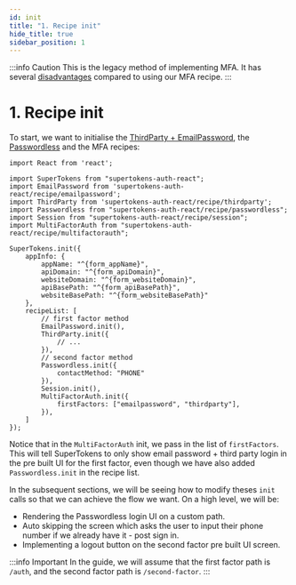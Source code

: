 ```yaml
---
id: init
title: "1. Recipe init"
hide_title: true
sidebar_position: 1
---
```



:::info Caution
This is the legacy method of implementing MFA. It has several [disadvantages](../legacy-vs-new) compared to using our MFA recipe.
:::

# 1. Recipe init

To start, we want to initialise the [ThirdParty + EmailPassword](https://supertokens.com/docs/thirdpartyemailpassword/quick-setup/frontend), the [Passwordless](https://supertokens.com/docs/passwordless/quick-setup/frontend) and the MFA recipes:

<AppInfoForm />

```tsx
import React from 'react';

import SuperTokens from "supertokens-auth-react";
import EmailPassword from 'supertokens-auth-react/recipe/emailpassword';
import ThirdParty from 'supertokens-auth-react/recipe/thirdparty';
import Passwordless from "supertokens-auth-react/recipe/passwordless";
import Session from "supertokens-auth-react/recipe/session";
import MultiFactorAuth from "supertokens-auth-react/recipe/multifactorauth";

SuperTokens.init({
    appInfo: {
        appName: "^{form_appName}",
        apiDomain: "^{form_apiDomain}",
        websiteDomain: "^{form_websiteDomain}",
        apiBasePath: "^{form_apiBasePath}",
        websiteBasePath: "^{form_websiteBasePath}"
    },
    recipeList: [
        // first factor method
        EmailPassword.init(),
        ThirdParty.init({
            // ...
        }),
        // second factor method
        Passwordless.init({
            contactMethod: "PHONE"
        }),
        Session.init(),
        MultiFactorAuth.init({
            firstFactors: ["emailpassword", "thirdparty"],
        }),
    ]
});
```

Notice that in the `MultiFactorAuth` init, we pass in the list of `firstFactors`. This will tell SuperTokens to only show email password + third party login in the pre built UI for the first factor, even though we have also added `Passwordless.init` in the recipe list.

In the subsequent sections, we will be seeing how to modify theses `init` calls so that we can achieve the flow we want. On a high level, we will be:
- Rendering the Passwordless login UI on a custom path.
- Auto skipping the screen which asks the user to input their phone number if we already have it - post sign in.
- Implementing a logout button on the second factor pre built UI screen.

:::info Important
In the guide, we will assume that the first factor path is `/auth`, and the second factor path is `/second-factor`.
:::